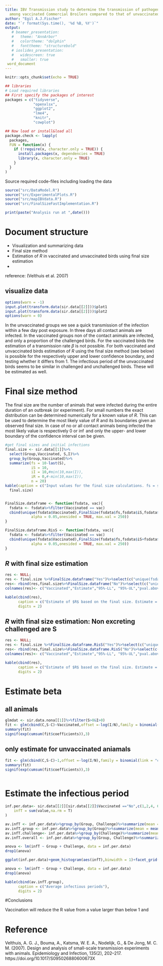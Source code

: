 ```yaml
---
title: IBV Transmission study to determine the transmission of pathogenic IBV (Challenge)
  among vaccinated Commercial Broilers compared to that of unvaccinated birds
author: "Egil A.J.Fischer"
date: "`r format(Sys.time(), '%d %B, %Y')`"
output: 
   # beamer_presentation:
   #   theme: "AnnArbor"
   #   colortheme: "dolphin"
   #   fonttheme: "structurebold"
   # ioslides_presentation:
   #   widescreen: true
   #   smaller: true
 word_document 
---
```


```r
knitr::opts_chunk$set(echo = TRUE)

## libraries
# Load required libraries
## First specify the packages of interest
packages = c("tidyverse",
             "openxlsx",
             "ggplot2",
             "lme4",
             "knitr",
             "cowplot")

## Now load or install&load all
package.check <- lapply(
  packages,
  FUN = function(x) {
    if (!require(x, character.only = TRUE)) {
      install.packages(x, dependencies = TRUE)
      library(x, character.only = TRUE)
    }
  }
)
```

Source required code-files including loading the data

```r
source("src/DataModel.R")
source("src/ExperimentalPlots.R")
source("src/mapIBVdata.R")
source("src/FinalSizeFastImplementation.R")
```

```r
print(paste("Analysis run at ",date()))

```
# Document structure 

* Visualization and summarizing data
* Final size method
* Estimation of  $R$ in vaccinated and unvaccinated birds using final size estimation
*

reference: (Velthuis et al. 2007)

## visualize data

<!-- ```{r , echo=FALSE} -->
<!-- plotdata <- sir.data[[1]] -->
<!-- plotdata <- reshape2::melt(plotdata,id.vars = c("dpch","ndpch","Group","Vaccinated","Strain","replication")) -->
<!-- plotdata <- plotdata%>%filter(!(variable == "S" & ndpch ==1)) -->

<!-- ggplot(data = plotdata)+ -->
<!--   geom_path(aes(x = ndpch, y = value, colour = replication, linetype = Vaccinated))+ -->
<!--     labs(x = "dpch",y = "Fraction of infected animals")+ -->
<!--   theme_classic()+ggtitle("Fraction of infections")+facet_grid(.~variable) -->


<!-- ggplot(data = sir.data[[1]])+ -->
<!--   geom_path(aes(x = ndpch, y = I/N, colour = replication, linetype = Vaccinated))+ -->
<!--     labs(x = "dpch",y = "Fraction of infected animals")+ -->
<!--   theme_classic()+ggtitle("Fraction of infections") -->

<!-- ggplot(data = sir.data[[1]])+ -->
<!--   geom_path(aes(x = ndpch, y = S, colour = replication, linetype = Vaccinated))+ -->
<!--     labs(x = "dpch",y = "Number of susceptible animals")+ -->
<!--   theme_classic()+ggtitle("Number of Susceptible") -->

<!-- ggplot(data = sir.data[[1]])+ -->
<!--   geom_path(aes(x = ndpch, y = R, colour = replication, linetype = Vaccinated))+ -->
<!--     labs(x = "dpch",y = "Number of recovered animals")+ -->
<!--   theme_classic()+ggtitle("Number of recovered") -->

<!-- ``` -->
```r
options(warn = -1)
input.plot(transform.data(sir.data[[2]]))$plot1
input.plot(transform.data(sir.data[[2]]))$plot2
options(warn = 0)
```

In the unvaccinated groups we see a quick transmission of the infection within a few day post exposure. In three days all contact animals are infected. In the vaccinated groups non of the contact animals are infected, and only a proportion of the challenged birds. 
For the vaccinated birds the estimation of a transmission rate $\beta$ is not possible. For both vaccinated and unvaccinated birds estimation of $R$ using the final size method (see below) is possible for the respectively upper and lower confidence boundary, and testing whether it differs from 1. 
The infectious period of the unvaccinated birds seems to be similar in challenged and unchallenged birds. These will be estimated as well. 

# Final size method

The final size are the number of animals that were infected during the entire duration of an outbreak (or experiment). For small numbers the exact distribution can be determined numerically for a known value of $R$. This can be used to determine the most likely value of $R$ and its boundaries given an observed final size. In case of no or all contact animals being infected the most likely value is respectively 0 or $\inf$ and only the upper- and lower boundary of the confidence interval can be given. 

```r

#get final sizes and initial infections
final.size <- sir.data[[1]]%>%
  select(Group,Vaccinated, S,I)%>%
  group_by(Group,Vaccinated)%>%
  summarize(fs = 10-last(S),
            iS = 10,
            iI = 10,#min(10,max(I)),
            iR = 0,#-min(10,max(I)),
            n = 20)
kable(caption = c("Input values for the final size calculations. fs = susceptibles infected at end of experiment, iS = contact birds beginning of experiment, iI = challenged birds that excreed during experiment, iR = challenged birds that do not excrete"),
  final.size)



```

```r
FinalSize.dataframe <- function(fsdata, vac){
  fsdata <- fsdata%>%filter(Vaccinated == vac)
  cbind(unique(fsdata$Vaccinated),FinalSize(fsdata$fs,fsdata$iS,fsdata$iI,fsdata$iR, 
            alpha = 0.05,onesided = TRUE, max.val = 250))
}

FinalSize.dataframe.RisS <- function(fsdata, vac){
  fsdata <- fsdata%>%filter(Vaccinated == vac)
  cbind(unique(fsdata$Vaccinated),FinalSize(fsdata$fs,fsdata$iS+fsdata$iR,fsdata$iI,0, 
            alpha = 0.05,onesided = TRUE, max.val = 250))
}
```

## $R$ with final size estimation

```r
res <- NULL;
res <- final.size %>%FinalSize.dataframe("Yes")%>%select(c("unique(fsdata$Vaccinated)",point.est,ci.ll,ci.ul,pval.above1))
res<- rbind(res,final.size%>%FinalSize.dataframe("No")%>%select(c("unique(fsdata$Vaccinated)",point.est,ci.ll,ci.ul,pval.above1)))
colnames(res)<- c("Vaccinated","Estimate","95%-LL", "95%-UL","pval.above1")

kable(cbind(res),
      caption = c("Estimate of $R$ based on the final size. Estimate = best value, 95%-LL= lower limit,95%-UL = upper limit, pval.above1 = probability $R$ is above 1"),
      digits = 2)
```



## $R$ with final size estimation: Non excreting challenged are S

```r
res <- NULL;
res <- final.size %>%FinalSize.dataframe.RisS("Yes")%>%select(c("unique(fsdata$Vaccinated)",point.est,ci.ll,ci.ul,pval.above1))
res<- rbind(res,final.size%>%FinalSize.dataframe.RisS("No")%>%select(c("unique(fsdata$Vaccinated)",point.est,ci.ll,ci.ul,pval.above1)))
colnames(res)<- c("Vaccinated","Estimate","95%-LL", "95%-UL","pval.above1")

kable(cbind(res),
      caption = c("Estimate of $R$ based on the final size. Estimate = best value, 95%-LL= lower limit,95%-UL = upper limit, pval.above1 = probability $R$ is above 1"),
      digits = 2)
```

# Estimate beta
## all animals
```r
glmdat <- sir.data.nona[[1]]%>%filter(S>0&I>0)
fit <- glm(cbind(C,S-C)~Vaccinated,offset =-log(I/N),family = binomial(link = "cloglog"),data = glmdat)
summary(fit)
signif(exp(cumsum(fit$coefficients)),3)
```

## only estimate for unvaccinated aniamals

```r
fit <- glm(cbind(C,S-C)~1,offset =-log(I/N),family = binomial(link = "cloglog"),data = glmdat[glmdat$Vaccinated == "No",])
summary(fit)
signif(exp(cumsum(fit$coefficients)),3)



```

# Estimate the infectious period 

```r
inf.per.data<- sir.data[[2]][sir.data[[2]]$Vaccinated =="No",c(1,2,4, 6:19),]%>%melt(id.var = c("Group","bird.id","Challenge"))%>% filter(value ==1)%>%group_by(Group,bird.id,Challenge)%>%summarize(
    infT = sum(value,na.rm = T)
)

av.infT <- inf.per.data%>%group_by(Group, Challenge)%>%summarize(mean = mean(infT), sd = sd(infT))
av.infT.group <- inf.per.data%>%group_by(Group)%>%summarize(mean = mean(infT), sd = sd(infT))
av.infT.challenge<- inf.per.data%>%group_by(Challenge)%>%summarize(mean = mean(infT), sd = sd(infT))
av.infT.overall <- inf.per.data%>%group_by(Group, Challenge)%>%summarize(mean = mean(infT), sd = sd(infT))

anova <- lm(infT ~ Group + Challenge, data = inf.per.data)
drop1(anova)
```

```r
ggplot(inf.per.data)+geom_histogram(aes(infT),binwidth = 1)+facet_grid(Challenge~Group)
```

```r
anova <- lm(infT ~ Group + Challenge, data = inf.per.data)
drop1(anova)

kable(cbind(av.infT.group),
      caption = c("Average infectious periods"),
      digits = 2)
``` 

#Conclusions

Vaccination will reduce the R value from a value larger than below 1 and 


# Reference

Velthuis, A. G. J., Bouma, A., Katsma, W. E. A., Nodelijk, G., & De Jong, M. C. M. (2007). Design and analysis of small-scale transmission experiments with animals. Epidemiology and Infection, 135(2), 202–217. https://doi.org/10.1017/S095026880600673X